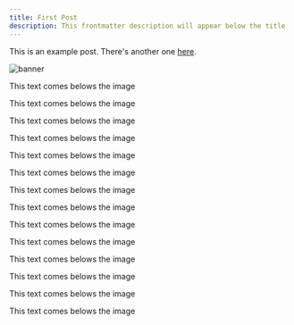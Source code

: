 ```yaml
---
title: First Post
description: This frontmatter description will appear below the title
---
```


This is an example post. There's another one [here](/posts/second-post).

![banner](./images/first-post-banner.jpg)

This text comes belows the image

This text comes belows the image

This text comes belows the image

This text comes belows the image

This text comes belows the image

This text comes belows the image

This text comes belows the image

This text comes belows the image

This text comes belows the image

This text comes belows the image

This text comes belows the image

This text comes belows the image

This text comes belows the image

This text comes belows the image
